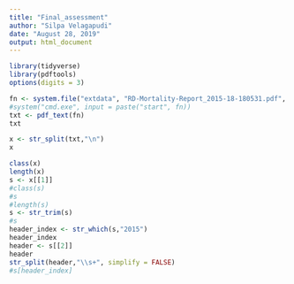 ```yaml
---
title: "Final_assessment"
author: "Silpa Velagapudi"
date: "August 28, 2019"
output: html_document
---
```


```r
library(tidyverse)
library(pdftools)
options(digits = 3)

```

```r
fn <- system.file("extdata", "RD-Mortality-Report_2015-18-180531.pdf", package="dslabs")
#system("cmd.exe", input = paste("start", fn))
txt <- pdf_text(fn)
txt


```

```r
x <- str_split(txt,"\n")
x

```

```r
class(x)
length(x)
s <- x[[1]]
#class(s)
#s
#length(s)
s <- str_trim(s)
#s
header_index <- str_which(s,"2015")
header_index
header <- s[[2]]
header
str_split(header,"\\s+", simplify = FALSE)
#s[header_index]
```

